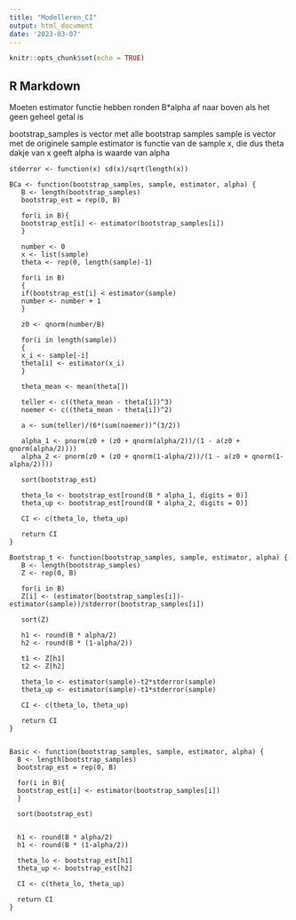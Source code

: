 ---
title: "Modelleren_CI"
output: html_document
date: '2023-03-07'
---

```{r setup, include=FALSE}
knitr::opts_chunk$set(echo = TRUE)
```

## R Markdown

Moeten estimator functie hebben
ronden B*alpha af naar boven als het geen geheel getal is

bootstrap_samples is vector met alle bootstrap samples
sample is vector met de originele sample
estimator is functie van de sample x, die dus theta dakje van x geeft
alpha is waarde van alpha

```
stderror <- function(x) sd(x)/sqrt(length(x))

BCa <- function(bootstrap_samples, sample, estimator, alpha) {
   B <- length(bootstrap_samples)
   bootstrap_est = rep(0, B)
   
   for(i in B){
   bootstrap_est[i] <- estimator(bootstrap_samples[i])
   }
   
   number <- 0
   x <- list(sample)
   theta <- rep(0, length(sample)-1)
   
   for(i in B) 
   {
   if(bootstrap_est[i] < estimator(sample)
   number <- number + 1
   }
   
   z0 <- qnorm(number/B)
   
   for(i in length(sample))
   {
   x_i <- sample[-i]
   theta[i] <- estimator(x_i)
   }
   
   theta_mean <- mean(theta[])
   
   teller <- c((theta_mean - theta[i])^3)
   noemer <- c((theta_mean - theta[i])^2)
   
   a <- sum(teller)/(6*(sum(noemer))^(3/2))
   
   alpha_1 <- pnorm(z0 + (z0 + qnorm(alpha/2))/(1 - a(z0 + qnorm(alpha/2))))
   alpha_2 <- pnorm(z0 + (z0 + qnorm(1-alpha/2))/(1 - a(z0 + qnorm(1-alpha/2))))
   
   sort(bootstrap_est)
   
   theta_lo <- bootstrap_est[round(B * alpha_1, digits = 0)]
   theta_up <- bootstrap_est[round(B * alpha_2, digits = 0)]
   
   CI <- c(theta_lo, theta_up)
   
   return CI
}

Bootstrap_t <- function(bootstrap_samples, sample, estimator, alpha) {
   B <- length(bootstrap_samples)
   Z <- rep(0, B)
   
   for(i in B)
   Z[i] <- (estimator(bootstrap_samples[i])- estimator(sample))/stderror(bootstrap_samples[i])
   
   sort(Z)
   
   h1 <- round(B * alpha/2)
   h2 <- round(B * (1-alpha/2))
   
   t1 <- Z[h1]
   t2 <- Z[h2]
   
   theta_lo <- estimator(sample)-t2*stderror(sample)
   theta_up <- estimator(sample)-t1*stderror(sample)
   
   CI <- c(theta_lo, theta_up)
   
   return CI
}   
   
   
Basic <- function(bootstrap_samples, sample, estimator, alpha) {
  B <- length(bootstrap_samples)
  bootstrap_est = rep(0, B)
   
  for(i in B){
  bootstrap_est[i] <- estimator(bootstrap_samples[i])
  }
  
  sort(bootstrap_est)
  
  
  h1 <- round(B * alpha/2)
  h1 <- round(B * (1-alpha/2))
  
  theta_lo <- bootstrap_est[h1]
  theta_up <- bootstrap_est[h2]
  
  CI <- c(theta_lo, theta_up)
   
  return CI
}



```
